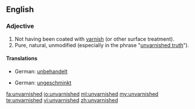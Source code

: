 ==English==

===Adjective===
{{en-adj|-}}

#Not having been coated with [[varnish]] (or other surface treatment).
#Pure, natural, unmodified (especially in the phrase "[[unvarnished truth]]").

====Translations====
{{trans-top|not having been coated with varnish  (or other surface treatment)}}
*German: [[unbehandelt]]
{{trans-mid}}
{{trans-bottom}}

{{trans-top|pure, natural, unmodified}}
*German: [[ungeschminkt]] {{qualifier|truth}}
{{trans-mid}}
{{trans-bottom}}

[[fa:unvarnished]]
[[io:unvarnished]]
[[ml:unvarnished]]
[[my:unvarnished]]
[[te:unvarnished]]
[[vi:unvarnished]]
[[zh:unvarnished]]